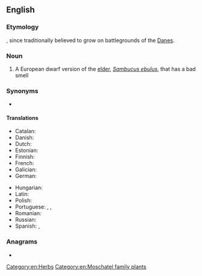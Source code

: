 ==English==

===Etymology===
{{compound|en|Dane|wort}}, since traditionally believed to grow on battlegrounds of the [[Dane]]s.

===Noun===
{{wikipedia}}
{{en-noun|~}}

# A European dwarf version of the [[elder]], ''[[Sambucus ebulus]]'', that has a bad smell

===Synonyms===
* {{l|en|dwarf elder}}

====Translations====
{{trans-top|''Sambucus ebulus''}}
* Catalan: {{t|ca|évol|m}}
* Danish: {{t|da|sommer-hyld|c}}
* Dutch: {{t|nl|kruidvlier}}
* Estonian: {{t|et|väike leeder}}
* Finnish: {{t|fi|ruohoselja}}
* French: {{t+|fr|sureau hièble|m}}
* Galician: {{t+|gl|engo|m}}
* German: {{t|de|Zwerg-Holunder|m}}
{{trans-mid}}
* Hungarian: {{t|hu|földi bodza}}
* Latin: {{t|la|ebulum}}
* Polish: {{t|pl|bez hebd|m}}
* Portuguese: {{t|pt|sabugueirinho|m}}, {{t+|pt|engos|m-p}}, {{t|pt|ébulo|m}}
* Romanian: {{t+|ro|boz|m}}
* Russian: {{t|ru|бузина́ травянистая|f}}
* Spanish: {{t+|es|saúco menor|m}}, {{t+|es|yezgo|m}}
{{trans-bottom}}

===Anagrams===
* {{anagrams|en|a=adenortw|downrate|tear down|tear-down|teardown}}

[[Category:en:Herbs]]
[[Category:en:Moschatel family plants]]